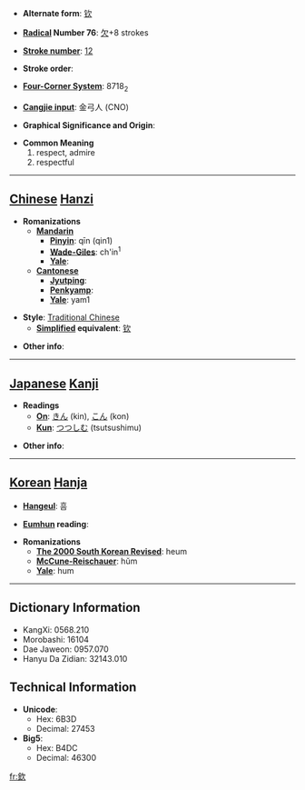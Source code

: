 * '''Alternate form''': [[钦]]

* '''[[Wiktionary:Chinese radical index| Radical]] Number 76''': [[Wiktionary:Chinese radical index 欠|欠]]+8 strokes

* '''[[Wiktionary:Chinese total strokes index|Stroke number]]''': [[Wiktionary:Chinese total strokes index 12|12]]

* '''Stroke order''': 

* '''[[Wiktionary:Chinese four corner index|Four-Corner System]]''': 8718<sub>2</sub>

* '''[[Wiktionary:Chinese Cangjie index|Cangjie input]]''': 金弓人 (CNO)

* '''Graphical Significance and Origin''': 

* '''Common Meaning'''
*#respect, admire
*# respectful


----

== [[Chinese]] [[Hanzi]] ==

* '''Romanizations'''
** '''[[Mandarin]]'''
*** '''[[Pinyin]]''': qīn (qin1)
*** '''[[Wade-Giles]]''': ch'in<sup>1</sup>
*** '''[[Yale]]''': 
** '''[[Cantonese]]'''
*** '''[[Jyutping]]''':
*** '''[[Penkyamp]]''': 
*** '''[[Yale]]''': yam1

* '''Style''': [[Traditional Chinese]] 
** '''[[Simplified Chinese|Simplified]] equivalent''': [[钦]]

* '''Other info''': 

----

== [[Japanese]] [[Kanji]] ==

* '''Readings'''
** '''[[On]]''': [[きん]] (kin), [[こん]] (kon)
** '''[[Kun]]''': [[つつしむ]] (tsutsushimu)

* '''Other info''':  

----

== [[Korean]] [[Hanja]] ==

* '''[[Hangeul]]''': 흠

* '''[[Eumhun]] reading''': 

* '''Romanizations'''
** '''[[The 2000 South Korean Revised Romanization|The 2000 South Korean Revised]]''': heum
** '''[[McCune-Reischauer]]''': hŭm
** '''[[Yale]]''': hum

----

== Dictionary Information ==

* KangXi: 0568.210
* Morobashi: 16104
* Dae Jaweon: 0957.070
* Hanyu Da Zidian: 32143.010

== Technical Information ==

* '''Unicode''':
** Hex: 6B3D
** Decimal: 27453
* '''Big5''':
** Hex: B4DC
** Decimal: 46300

[[fr:欽]]